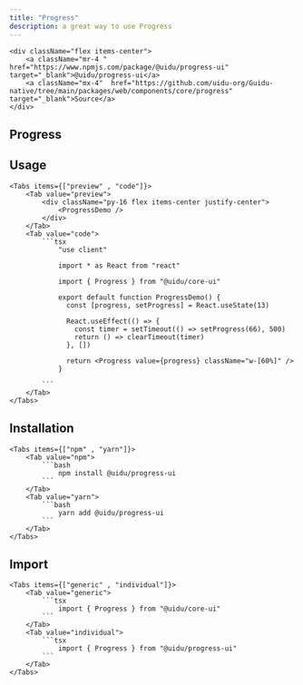 ```yaml
---
title: "Progress" 
description: a great way to use Progress
---
```




    <div className="flex items-center">
        <a className="mr-4 " href="https://www.npmjs.com/package/@uidu/progress-ui" target="_blank">@uidu/progress-ui</a>
        <a className="mx-4"  href="https://github.com/uidu-org/Guidu-native/tree/main/packages/web/components/core/progress" target="_blank">Source</a>
    </div>

## Progress

<ProgressDemo />

## Usage

    <Tabs items={["preview" , "code"]}>
        <Tab value="preview">
            <div className="py-16 flex items-center justify-center">
                <ProgressDemo />
            </div>
        </Tab>
        <Tab value="code">
            ```tsx 
                "use client"

                import * as React from "react"

                import { Progress } from "@uidu/core-ui"

                export default function ProgressDemo() {
                  const [progress, setProgress] = React.useState(13)

                  React.useEffect(() => {
                    const timer = setTimeout(() => setProgress(66), 500)
                    return () => clearTimeout(timer)
                  }, [])

                  return <Progress value={progress} className="w-[60%]" />
                }

            ```
        </Tab>
    </Tabs>

## Installation

    <Tabs items={["npm" , "yarn"]}>
        <Tab value="npm">
            ```bash
                npm install @uidu/progress-ui
            ```
        </Tab>
        <Tab value="yarn">
            ```bash
                yarn add @uidu/progress-ui
            ```
        </Tab>
    </Tabs>

## Import 

    <Tabs items={["generic" , "individual"]}>
        <Tab value="generic">
            ```tsx
                import { Progress } from "@uidu/core-ui"
            ```
        </Tab>
        <Tab value="individual">
            ```tsx
                import { Progress } from "@uidu/progress-ui"
            ```
        </Tab>
    </Tabs>